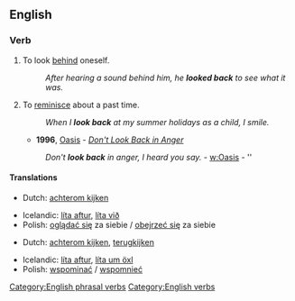==English==

===Verb===
{{en-verb|inf=to [[look]] [[back]]|looks back|looking back|looked back}}

# To look [[behind]] oneself.
#: ''After hearing a sound behind him, he '''looked back''' to see what it was.''
# {{idiom}} To [[reminisce]] about a past time.
#: ''When I '''look back''' at my summer holidays as a child, I smile.''
#* '''1996''', [[w:Oasis (band)|Oasis]] - ''[[w:Don't Look Back in Anger|Don't Look Back in Anger]]''
#: ''Don't '''look back''' in anger, I heard you say.'' - [[w:Oasis]] - ''

====Translations====
{{trans-top|to look behind oneself}}
* Dutch: [[achterom kijken]]
{{trans-mid}}
* Icelandic: [[líta aftur]], [[líta við]]
* Polish: [[oglądać się]] za siebie / [[obejrzeć się]] za siebie
{{trans-bottom}}
{{trans-top|to reminisce about the past}}
* Dutch: [[achterom kijken]], [[terugkijken]]
{{trans-mid}}
* Icelandic: [[líta aftur]], [[líta um öxl]]
* Polish: [[wspominać]] / [[wspomnieć]]
{{trans-bottom}}

[[Category:English phrasal verbs]]
[[Category:English verbs]]